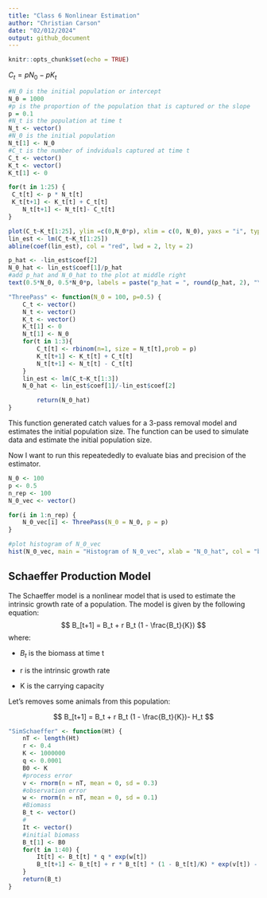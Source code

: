 ```yaml
---
title: "Class 6 Nonlinear Estimation"
author: "Christian Carson"
date: "02/012/2024"
output: github_document
---
```


```r
knitr::opts_chunk$set(echo = TRUE)
````
$C_t = p N_0 - p K_t$
```r
#N_0 is the initial population or intercept
N_0 = 1000
#p is the proportion of the population that is captured or the slope
p = 0.1
#N_t is the population at time t
N_t <- vector()
#N_0 is the initial population
N_t[1] <- N_0
#C_t is the number of indviduals captured at time t
C_t <- vector()
K_t <- vector()
K_t[1] <- 0

for(t in 1:25) {
 C_t[t] <- p * N_t[t]
 K_t[t+1] <- K_t[t] + C_t[t]
    N_t[t+1] <- N_t[t]- C_t[t]
}

plot(C_t~K_t[1:25], ylim =c(0,N_0*p), xlim = c(0, N_0), yaxs = "i", type = "p", col = "blue", xlab = "Kt", ylab = "Ct")
lin_est <- lm(C_t~K_t[1:25])
abline(coef(lin_est), col = "red", lwd = 2, lty = 2)

p_hat <- -lin_est$coef[2]
N_0_hat <- lin_est$coef[1]/p_hat
#add p_hat and N_0_hat to the plot at middle right
text(0.5*N_0, 0.5*N_0*p, labels = paste("p_hat = ", round(p_hat, 2), "\n", "N_0_hat = ", round(N_0_hat, 2)), pos = 3)
````

```r
"ThreePass" <- function(N_0 = 100, p=0.5) {
    C_t <- vector()
    N_t <- vector()
    K_t <- vector()
    K_t[1] <- 0
    N_t[1] <- N_0
    for(t in 1:3){
        C_t[t] <- rbinom(n=1, size = N_t[t],prob = p)
        K_t[t+1] <- K_t[t] + C_t[t]
        N_t[t+1] <- N_t[t] - C_t[t]
    }
    lin_est <- lm(C_t~K_t[1:3])
    N_0_hat <- lin_est$coef[1]/-lin_est$coef[2]

        return(N_0_hat)
}

```
This function generated catch values for a 3-pass removal model and estimates the initial population size. The function can be used to simulate data and estimate the initial population size. 

Now I want to run this repeatededly to evaluate bias and precision of the estimator. 

```r
N_0 <- 100
p <- 0.5
n_rep <- 100
N_0_vec <- vector()

for(i in 1:n_rep) {
    N_0_vec[i] <- ThreePass(N_0 = N_0, p = p)
}

#plot histogram of N_0_vec
hist(N_0_vec, main = "Histogram of N_0_vec", xlab = "N_0_hat", col = "black", freq = FALSE, breaks = 20)
```

## Schaeffer Production Model
The Schaeffer model is a nonlinear model that is used to estimate the intrinsic growth rate of a population. The model is given by the following equation:
$$
B_[t+1] = B_t + r B_t (1 - \frac{B_t}{K})
$$
where:

- $B_t$ is the biomass at time t

- r is the intrinsic growth rate

- K is the carrying capacity

Let's removes some animals from this population:

$$
B_[t+1] = B_t + r B_t (1 - \frac{B_t}{K})- H_t
$$

```r
"SimSchaeffer" <- function(Ht) {
    nT <- length(Ht)
    r <- 0.4
    K <- 1000000
    q <- 0.0001
    B0 <- K
    #process error
    v <- rnorm(n = nT, mean = 0, sd = 0.3)
    #observation error
    w <- rnorm(n = nT, mean = 0, sd = 0.1)
    #Biomass
    B_t <- vector()
    #
    It <- vector()
    #initial biomass
    B_t[1] <- B0
    for(t in 1:40) {
        It[t] <- B_t[t] * q * exp(w[t])
        B_t[t+1] <- B_t[t] + r * B_t[t] * (1 - B_t[t]/K) * exp(v[t]) - Ht[t] - It[t]
    }
    return(B_t)
}
```